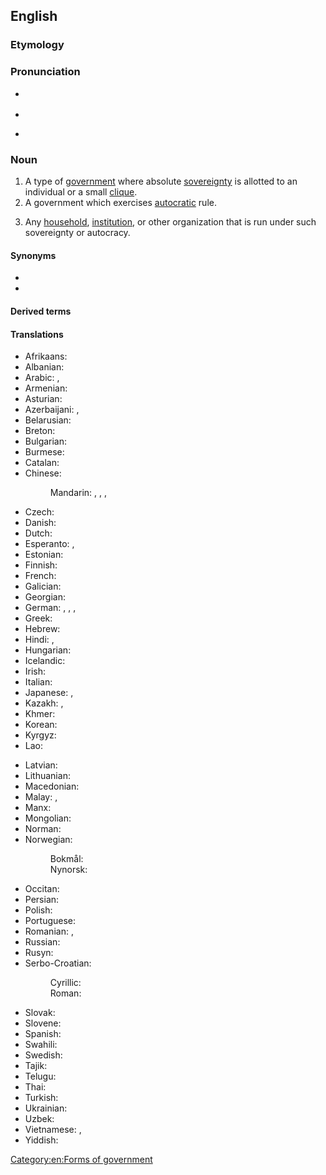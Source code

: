 ==English==
{{wikipedia}}

===Etymology===
{{af|en|dictator|-ship}}

===Pronunciation===
* {{a|UK}} {{IPA|en|/dɪkˈteɪtə(ɹ)ʃɪp/}}
* {{audio|en|LL-Q1860 (eng)-Vealhurl-dictatorship.wav |Audio (Southern England)}}
* {{a|US}} {{IPA|en|/ˈdɪkteɪtəɹʃɪp/}}

===Noun===
{{en-noun}}

# A type of [[government]] where absolute [[sovereignty]] is allotted to an individual or a small [[clique]].
# A government which exercises [[autocracy|autocratic]] rule.
#:{{ux|en|There were no elections during Franco's '''dictatorship'''.}}
# Any [[household]], [[institution]], or other organization that is run under such sovereignty or autocracy.

====Synonyms====
* {{l|en|autocracy}}
* {{l|en|dictatorialism}}

====Derived terms====
{{col3|en
|benevolent dictatorship
|dictatorship of the majority
|dictatorship of the proletariat
|petro-dictatorship
|nondictatorship
|antidictatorship
}}

====Translations====
{{trans-top|a government led by a dictator}}
* Afrikaans: {{t|af|diktatuur|s}}
* Albanian: {{t+|sq|diktaturë|f}}
* Arabic: {{t|ar|دِكْتَاتُورِيَّة|f|tr=diktātōriyya}}, {{t|ar|دِيكْتَاتُورِيَّة|f|tr=diktātōriyya}}
* Armenian: {{t+|hy|դիկտատուրա}}
* Asturian: {{t|ast|dictadura|f}}
* Azerbaijani: {{t|az|diktatura}}, {{t|az|diktatorluq}}
* Belarusian: {{t|be|дыктату́ра|f}}
* Breton: {{t|br|diktatouriezh|f}}
* Bulgarian: {{t+|bg|диктату́ра|f}}
* Burmese: {{t+|my|အာဏာရှင်စနစ်}}
* Catalan: {{t+|ca|dictadura|f}}
* Chinese:
*: Mandarin: {{t+|cmn|獨裁}}, {{t+|cmn|独裁|tr=dúcái}}, {{t+|cmn|專政}}, {{t+|cmn|专政|tr=zhuānzhèng}}
* Czech: {{t+|cs|diktatura|f}}
* Danish: {{t+|da|diktatur|n}}
* Dutch: {{t+|nl|dictatuur|f}}
* Esperanto: {{t|eo|diktatoreco}}, {{t|eo|diktaturo}}
* Estonian: {{t|et|diktatuur}}
* Finnish: {{t+|fi|diktatuuri}}
* French: {{t+|fr|dictature|f}}
* Galician: {{t+|gl|ditadura|f}}
* Georgian: {{t|ka|დიქტატურა}}
* German: {{t+|de|Diktatur|f}}, {{t+|de|Gewaltherrschaft|f}}, {{t+|de|Willkürherrschaft|f}}, {{t|de|Cäsarenherrschaft|f}}
* Greek: {{t+|el|δικτατορία|f}}
* Hebrew: {{t+|he|דיקטטורה|f|tr=diqt'at'ura}}
* Hindi: {{t+|hi|तानाशाही|f}}, {{t+|hi|अधिनायकतंत्र|m}}
* Hungarian: {{t+|hu|diktatúra}}
* Icelandic: {{t+|is|einræði|m}}
* Irish: {{t|ga|deachtóireacht|f}}
* Italian: {{t+|it|dittatura|f}}
* Japanese: {{t|ja|独裁政治|tr=どくさいせいじ, dokusaiseiji}}, {{t+|ja|独裁|tr=どくさい, dokusai}}
* Kazakh: {{t|kk|өктемдік}}, {{t+|kk|диктатура}}
* Khmer: {{t|km|អំណាចផ្ដាច់ការ}}
* Korean: {{t+|ko|독재(獨裁)}}
* Kyrgyz: {{t+|ky|диктатура}}
* Lao: {{t|lo|ລະບອບຜະເດັດການ}}
{{trans-mid}}
* Latvian: {{t|lv|diktatūra|f}}
* Lithuanian: {{t+|lt|diktatūra|f}}
* Macedonian: {{t|mk|диктату́ра|f}}
* Malay: {{t|ms|kediktatoran}}, {{t|ms|diktatur}}
* Manx: {{t|gv|ardreillaght|f}}
* Mongolian: {{t+|mn|дарангуйлал}}
* Norman: {{t|nrf|dictatuthe|f}} {{qualifier|Jersey}}
* Norwegian:
*: Bokmål: {{t+|nb|diktatur|n}}
*: Nynorsk: {{t|nn|diktatur|n}}
* Occitan: {{t|oc|dictadura|f}}
* Persian: {{t+|fa|دیکتاتوری|tr=diktâturi}}
* Polish: {{t+|pl|dyktatura|f}}
* Portuguese: {{t+|pt|ditadura|f}}
* Romanian: {{t+|ro|dictatură|f}}, {{t|ro|guvernare dictatorială|f}}
* Russian: {{t+|ru|диктату́ра|f}}
* Rusyn: {{t|rue|діктатура|f}}
* Serbo-Croatian:
*: Cyrillic: {{t|sh|диктату́ра|f}}
*: Roman: {{t+|sh|diktatúra|f}}
* Slovak: {{t|sk|diktatúra|f}}
* Slovene: {{t+|sl|diktatura|f}}
* Spanish: {{t+|es|dictadura|f}}
* Swahili: {{t|sw|udikteta|?}}
* Swedish: {{t+|sv|diktatur|c}}
* Tajik: {{t|tg|диктатура}}
* Telugu: {{t+|te|నియంతృత్వము}}
* Thai: {{t|th|ระบอบเผด็จการ|tr=rá bòp pà dèt gaan}}
* Turkish: {{t+|tr|diktatörlük}}
* Ukrainian: {{t+|uk|диктату́ра|f}}
* Uzbek: {{t+|uz|diktatura}}
* Vietnamese: {{t|vi|chế độ độc tài}}, {{t|vi|nền chuyên chính}}
* Yiddish: {{t|yi|דיקטאַטור|f}}
{{trans-bottom}}

[[Category:en:Forms of government]]